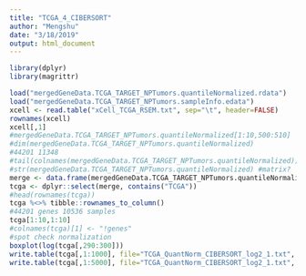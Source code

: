 ```yaml
---
title: "TCGA_4_CIBERSORT"
author: "Mengshu"
date: "3/18/2019"
output: html_document
---
```

```r
library(dplyr)
library(magrittr)
```

```r
load("mergedGeneData.TCGA_TARGET_NPTumors.quantileNormalized.rdata")
load("mergedGeneData.TCGA_TARGET_NPTumors.sampleInfo.edata")
xcell <- read.table("xCell_TCGA_RSEM.txt", sep="\t", header=FALSE)
rownames(xcell)
xcell[,1]
#mergedGeneData.TCGA_TARGET_NPTumors.quantileNormalized[1:10,500:510]
#dim(mergedGeneData.TCGA_TARGET_NPTumors.quantileNormalized)
#44201 11348
#tail(colnames(mergedGeneData.TCGA_TARGET_NPTumors.quantileNormalized))
#str(mergedGeneData.TCGA_TARGET_NPTumors.quantileNormalized) #matrix?
merge <- data.frame(mergedGeneData.TCGA_TARGET_NPTumors.quantileNormalized)
tcga <- dplyr::select(merge, contains("TCGA"))
#head(rownames(tcga))
tcga %<>% tibble::rownames_to_column()
#44201 genes 10536 samples
tcga[1:10,1:10]
#colnames(tcga)[1] <- "!genes"
#spot check normalization
boxplot(log(tcga[,290:300]))
write.table(tcga[,1:1000], file="TCGA_QuantNorm_CIBERSORT_log2_1.txt", quote =FALSE, row.names=FALSE, sep="\t")
write.table(tcga[,1:5000], file="TCGA_QuantNorm_CIBERSORT_log2_1.txt", quote =FALSE, row.names=FALSE, sep="\t")
```